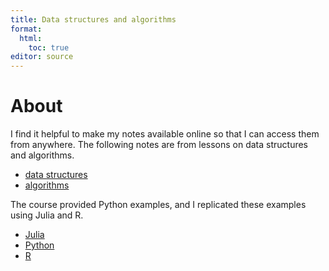 ```yaml
---
title: Data structures and algorithms
format:
  html:
    toc: true
editor: source
---
```


# About

I find it helpful to make my notes available online so that I can access them from anywhere.
The following notes are from lessons on data structures and algorithms.

- [data structures](https://saintrod.github.io/data-strucs-and-algos/posts/data-structures/post.html)
- [algorithms](https://saintrod.github.io/data-strucs-and-algos/posts/algorithms/post.html)

The course provided Python examples, and I replicated these examples using Julia and R.

- [Julia](https://github.com/SaintRod/data-strucs-and-algos/tree/main/code/julia)
- [Python](https://github.com/SaintRod/data-strucs-and-algos/tree/main/code/py)
- [R](https://github.com/SaintRod/data-strucs-and-algos/tree/main/code/r)
